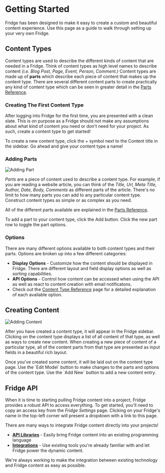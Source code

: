 # Getting Started

Fridge has been designed to make it easy to create a custom and beautiful content experience. Use this page as a guide to walk through setting up your very own Fridge.

## Content Types

Content types are used to describe the different kinds of content that are needed in a Fridge. Think of content types as high level names to describe content *(i.e. Blog Post, Page, Event, Person, Comment.)* Content types are made up of __parts__ which describe each piece of content that makes up the content type. There are several different content parts to create practically any kind of content type which can be seen in greater detail in the [Parts Reference](/docs/getting-started/parts).

### Creating The First Content Type

After logging into Fridge for the first time, you are presented with a clean slate. This is on purpose as a Fridge should not make any assumptions about what kind of content you need or don't need for your project. As such, create a content type to get started!

To create a new content type, click the + symbol next to the Content title in the sidebar. Go ahead and give your content type a name!

### Adding Parts

![Adding Part](/static/docs/adding_parts.png)

_Parts_ are a piece of content used to describe a content type. For example, if you are reading a website article, you can think of the _Title, Url, Meta Title, Author, Date, Body, Comments_ as different parts of the article. There's no limit to how many parts you can add to any particular content type. Construct content types as simple or as complex as you need.

All of the different parts available are explained in the [Parts Reference](/docs/getting-started/parts).

To add a part to your content type, click the Add button. Click the new part row to toggle the part options.

### Options

There are many different options available to both content types and their parts. Options are broken up into a few different categories:

* __Display Options__ - Customize how the content should be displayed in Fridge. There are different layout and field display options as well as sorting capabilities.
* __API Options__ - Control how content can be accessed when using the API as well as react to content creation with email notificatons.
* Check out the [Content Type Reference](/docs/getting-started/content-types) page for a detailed explanation of each available option. 

## Creating Content

![Adding Content](/static/docs/adding_content.png)

After you have created a content type, it will appear in the Fridge sidebar. Clicking on the content type displays a list of all content of that type, as well as ways to create new content. When creating a new piece of content of a particular type, all of the content parts from that type are presented as input fields in a beautiful rich layout.

Once you've created some content, it will be laid out on the content type page. Use the \`Edit Model\` button to make changes to the parts and options of the content type. Use the \`Add New\` button to add a new content entry.

## Fridge API

When it is time to starting pulling Fridge content into a project, Fridge provides a robust API to access everything. To get started, you'll need to copy an access key from the *Fridge Settings* page. Clicking on your Fridge's name in the top-left corner will present a dropdown with a link to this page.

There are many ways to integrate Fridge content directly into your projects!

* __[API Libraries](/docs/development/libraries)__ - Easily bring Fridge content into an existing programming language
* __[Integrations](/docs/development/integrations)__ - Use existing tools you're already familiar with and let Fridge power the dynamic content.

We're always working to make the integration between existing technology and Fridge content as easy as possible.
